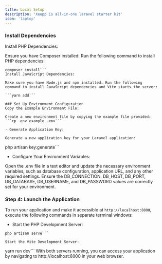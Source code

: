 ```yaml
---
title: Local Setup
description: 'Xeepp is all-in-one laravel starter kit'
icon: 'laptop'
---
```



### Install Dependencies
Install PHP Dependencies:

Ensure you have Composer installed. Run the following command to install PHP dependencies:
```
composer install```
Install JavaScript Dependencies:

Make sure you have Node.js and npm installed. Run the following command to install JavaScript dependencies and Vite starts the server:

```yarn add```

### Set Up Environment Configuration
Copy the Example Environment File:

Create a new environment file by copying the example file provided:
```cp .env.example .env```

- Generate Application Key:

Generate a new application key for your Laravel application:
```
php artisan key:generate```

- Configure Your Environment Variables:

Open the .env file in a text editor and update the necessary environment variables, such as database configuration, application URL, and any other required settings. Ensure the DB_CONNECTION, DB_HOST, DB_PORT, DB_DATABASE, DB_USERNAME, and DB_PASSWORD values are correctly set for your environment.

### Step 4: Launch the Application
To run your application and make it accessible at `http://localhost:8000`, execute the following commands in separate terminal windows:

- Start the PHP Development Server:
```
php artisan serve```

Start the Vite Development Server:
```
yarn run dev```
With both servers running, you can access your application by navigating to http://localhost:8000 in your web browser.